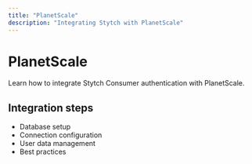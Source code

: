 ```yaml
---
title: "PlanetScale"
description: "Integrating Stytch with PlanetScale"
---
```


# PlanetScale

Learn how to integrate Stytch Consumer authentication with PlanetScale.

## Integration steps

- Database setup
- Connection configuration
- User data management
- Best practices
